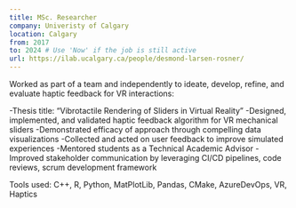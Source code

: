 ```yaml
---
title: MSc. Researcher
company: Univeristy of Calgary
location: Calgary
from: 2017  
to: 2024 # Use 'Now' if the job is still active
url: https://ilab.ucalgary.ca/people/desmond-larsen-rosner/
---
```

Worked as part of a team and independently to ideate, develop, refine, and evaluate haptic feedback for VR interactions:

-Thesis title: “Vibrotactile Rendering of Sliders in Virtual Reality”
-Designed, implemented, and validated haptic feedback algorithm for VR mechanical sliders
-Demonstrated efficacy of approach through compelling data visualizations
-Collected and acted on user feedback to improve simulated experiences
-Mentored students as a Technical Academic Advisor
-Improved stakeholder communication by leveraging CI/CD pipelines, code reviews, scrum development framework

Tools used: C++, R, Python, MatPlotLib, Pandas, CMake, AzureDevOps, VR, Haptics